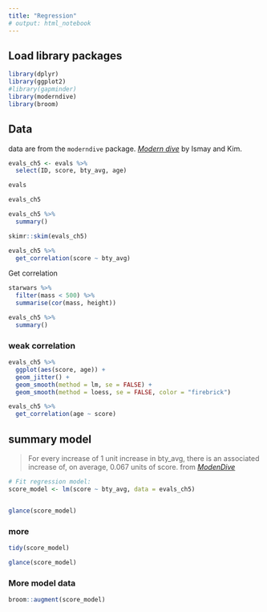 ```yaml
---
title: "Regression"
# output: html_notebook
---
```


## Load library packages

```r
library(dplyr)
library(ggplot2)
#library(gapminder)
library(moderndive)
library(broom)
```

## Data

data are from the `moderndive` package.  [_Modern dive_](https://moderndive.com/) by Ismay and Kim.  

```r
evals_ch5 <- evals %>% 
  select(ID, score, bty_avg, age)

evals

evals_ch5
```


```r
evals_ch5 %>% 
  summary()
```

```r
skimr::skim(evals_ch5)
```

```r
evals_ch5 %>% 
  get_correlation(score ~ bty_avg)
```

Get correlation

```r

starwars %>% 
  filter(mass < 500) %>% 
  summarise(cor(mass, height))
```


```r
evals_ch5 %>% 
  summary()
```

### weak correlation

```r
evals_ch5 %>% 
  ggplot(aes(score, age)) +
  geom_jitter() +
  geom_smooth(method = lm, se = FALSE) +
  geom_smooth(method = loess, se = FALSE, color = "firebrick")
```

```r
evals_ch5 %>% 
  get_correlation(age ~ score)
```

## summary model 

> For every increase of 1 unit increase in bty_avg, there is an associated increase of, on average, 0.067 units of score. from [_ModenDive_](https://moderndive.com/5-regression.html)

```r
# Fit regression model:
score_model <- lm(score ~ bty_avg, data = evals_ch5)


glance(score_model)
```

### more

```r
tidy(score_model)
```


```r
glance(score_model)
```



### More model data

```r
broom::augment(score_model)
```

